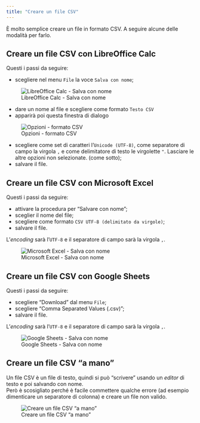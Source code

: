 ```yaml
---
title: "Creare un file CSV"
---
```


È molto semplice creare un file in formato CSV. A seguire alcune delle modalità per farlo.

## Creare un file CSV con LibreOffice Calc

Questi i passi da seguire:

- scegliere nel menu `File` la voce `Salva con nome`;

![LibreOffice Calc - Salva con nome](imgs/libreoffice-save-as.png)

- dare un nome al file e scegliere come formato `Testo CSV`
- apparirà poi questa finestra di dialogo

![Opzioni - formato CSV](imgs/libreoffice-csv-format.png)

- scegliere come set di caratteri l'`Unicode (UTF-8)`, come separatore di campo la virgola `,` e come delimitatore di testo le virgolette `"`. Lasciare le altre opzioni non selezionate. (come sotto);
- salvare il file.


## Creare un file CSV con Microsoft Excel

Questi i passi da seguire:

- attivare la procedura per "Salvare con nome";
- sceglier il nome del file;
- scegliere come formato `CSV UTF-8 (delimitato da virgole)`;
- salvare il file.

L'*encoding* sarà l'`UTF-8` e il separatore di campo sarà la virgola `,`.

![Microsoft Excel - Salva con nome](imgs/excel-save-as.png)

## Creare un file CSV con Google Sheets

Questi i passi da seguire:

- scegliere "Download" dal menu `File`;
- scegliere "Comma Separated Values (.csv)";
- salvare il file.

L'*encoding* sarà l'`UTF-8` e il separatore di campo sarà la virgola `,`.


![Google Sheets - Salva con nome](imgs/sheet-save-as.png)

## Creare un file CSV "a mano"

Un file CSV è un file di testo, quindi si può "scrivere" usando un *editor* di testo e poi salvando con nome.<br>
Però è scosigliato perché è facile commettere qualche errore (ad esempio dimenticare un separatore di colonna) e creare un file non valido.

![Creare un file CSV "a mano"](imgs/csv-notepad.png)
